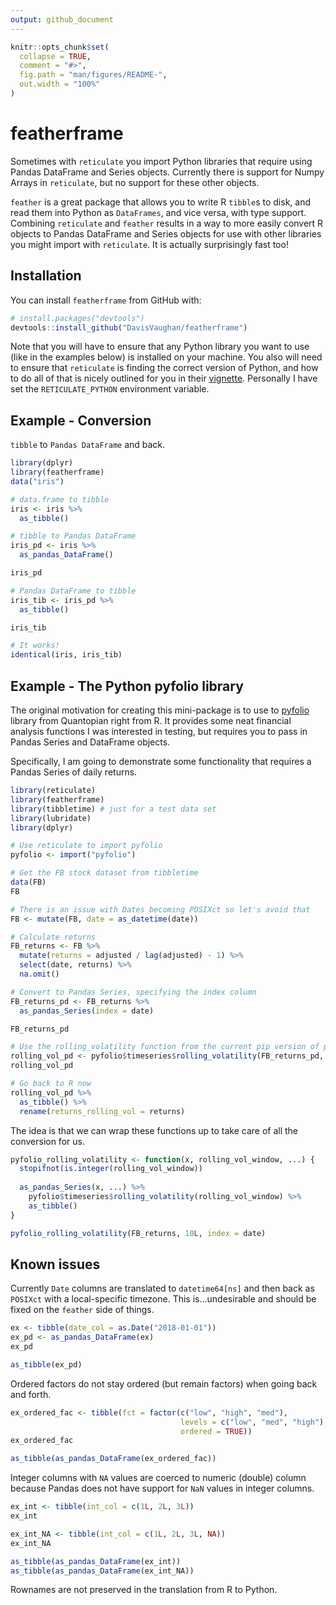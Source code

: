 ```yaml
---
output: github_document
---
```


<!-- README.md is generated from README.Rmd. Please edit that file -->

```r
knitr::opts_chunk$set(
  collapse = TRUE,
  comment = "#>",
  fig.path = "man/figures/README-",
  out.width = "100%"
)
```

# featherframe

Sometimes with `reticulate` you import Python libraries that require using 
Pandas DataFrame and Series objects. Currently there is support for Numpy 
Arrays in `reticulate`, but no support for these other objects. 

`feather` is a great package that allows you to write R `tibble`s to disk, and read them
into Python as `DataFrames`, and vice versa, with type support. Combining `reticulate` and `feather` results in a way to more easily convert R objects to Pandas DataFrame
and Series objects for use with other libraries you might import with `reticulate`.
It is actually surprisingly fast too!

## Installation

You can install `featherframe` from GitHub with:

```r
# install.packages("devtools")
devtools::install_github("DavisVaughan/featherframe")
```

Note that you will have to ensure that any Python library you want to use
(like in the examples below) is installed on your machine. You also will need
to ensure that `reticulate` is finding the correct version of Python, and how
to do all of that is nicely outlined for you in their [vignette](https://rstudio.github.io/reticulate/articles/versions.html). Personally
I have set the `RETICULATE_PYTHON` environment variable.

## Example - Conversion

`tibble` to `Pandas DataFrame` and back.

```r
library(dplyr)
library(featherframe)
data("iris")

# data.frame to tibble
iris <- iris %>%
  as_tibble()

# tibble to Pandas DataFrame
iris_pd <- iris %>%
  as_pandas_DataFrame()

iris_pd

# Pandas DataFrame to tibble
iris_tib <- iris_pd %>%
  as_tibble()

iris_tib

# It works!
identical(iris, iris_tib)
```

## Example - The Python pyfolio library

The original motivation for creating this mini-package is to use to [pyfolio](https://github.com/quantopian/pyfolio) library from Quantopian right from
R. It provides some neat financial analysis functions I was interested in testing,
but requires you to pass in Pandas Series and DataFrame objects.

Specifically, I am going to demonstrate some functionality that requires a Pandas Series
of daily returns.

```r
library(reticulate)
library(featherframe)
library(tibbletime) # just for a test data set
library(lubridate)
library(dplyr)

# Use reticulate to import pyfolio
pyfolio <- import("pyfolio")

# Get the FB stock dataset from tibbletime
data(FB)
FB

# There is an issue with Dates becoming POSIXct so let's avoid that
FB <- mutate(FB, date = as_datetime(date))

# Calculate returns
FB_returns <- FB %>%
  mutate(returns = adjusted / lag(adjusted) - 1) %>%
  select(date, returns) %>%
  na.omit()

# Convert to Pandas Series, specifying the index column
FB_returns_pd <- FB_returns %>%
  as_pandas_Series(index = date)

FB_returns_pd

# Use the rolling_volatility function from the current pip version of pyfolio
rolling_vol_pd <- pyfolio$timeseries$rolling_volatility(FB_returns_pd, rolling_vol_window = 10L)
rolling_vol_pd

# Go back to R now
rolling_vol_pd %>%
  as_tibble() %>%
  rename(returns_rolling_vol = returns)
```

The idea is that we can wrap these functions up to take care of all the conversion
for us.

```r
pyfolio_rolling_volatility <- function(x, rolling_vol_window, ...) {
  stopifnot(is.integer(rolling_vol_window))
  
  as_pandas_Series(x, ...) %>%
    pyfolio$timeseries$rolling_volatility(rolling_vol_window) %>%
    as_tibble()
}

pyfolio_rolling_volatility(FB_returns, 10L, index = date)
```


## Known issues

Currently `Date` columns are translated to `datetime64[ns]` and then back as
`POSIXct` with a local-specific timezone. This is...undesirable and should be
fixed on the `feather` side of things.

```r
ex <- tibble(date_col = as.Date("2018-01-01"))
ex_pd <- as_pandas_DataFrame(ex)
ex_pd

as_tibble(ex_pd)
```

Ordered factors do not stay ordered (but remain factors) when going back and forth.

```r
ex_ordered_fac <- tibble(fct = factor(c("low", "high", "med"), 
                                      levels = c("low", "med", "high"), 
                                      ordered = TRUE))
ex_ordered_fac

as_tibble(as_pandas_DataFrame(ex_ordered_fac))
```

Integer columns with `NA` values are coerced to numeric (double) column because
Pandas does not have support for `NaN` values in integer columns.

```r
ex_int <- tibble(int_col = c(1L, 2L, 3L))
ex_int

ex_int_NA <- tibble(int_col = c(1L, 2L, 3L, NA))
ex_int_NA

as_tibble(as_pandas_DataFrame(ex_int))
as_tibble(as_pandas_DataFrame(ex_int_NA))
```

Rownames are not preserved in the translation from R to Python.
